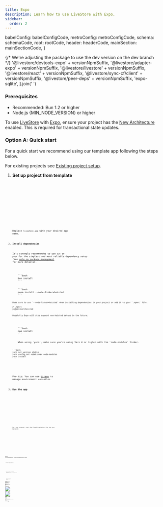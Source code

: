 ```yaml
---
title: Expo
description: Learn how to use LiveStore with Expo.
sidebar:
  order: 2
---
```



  babelConfig: babelConfigCode,
  metroConfig: metroConfigCode,
  schema: schemaCode,
  root: rootCode,
  header: headerCode,
  mainSection: mainSectionCode,
}

{/* We're adjusting the package to use the dev version on the dev branch */}
  '@livestore/devtools-expo' + versionNpmSuffix,
  '@livestore/adapter-expo' + versionNpmSuffix,
  '@livestore/livestore' + versionNpmSuffix,
  '@livestore/react' + versionNpmSuffix,
  '@livestore/sync-cf/client' + versionNpmSuffix,
  '@livestore/peer-deps' + versionNpmSuffix,
  'expo-sqlite',
].join(' ')

### Prerequisites

- Recommended: Bun 1.2 or higher
- Node.js {MIN_NODE_VERSION} or higher

To use [LiveStore](/) with [Expo](https://docs.expo.dev/), ensure your project has the [New Architecture](https://docs.expo.dev/guides/new-architecture/) enabled. This is required for transactional state updates.

### Option A: Quick start

For a quick start we recommend using our template app following the steps below.

For existing projects see [Existing project setup](#existing-project-setup).

<Steps>

1.  **Set up project from template**

    <Tabs syncKey="package-manager">
      <TabItem label="bun">
        <Code code={makeTiged('expo-todomvc-sync-cf', 'bunx')} lang="sh" />
      </TabItem>
      <TabItem label="pnpm">
        <Code code={makeTiged('expo-todomvc-sync-cf', 'pnpm dlx')} lang="sh" />
      </TabItem>
      <TabItem label="npm">
        <Code code={makeTiged('expo-todomvc-sync-cf', 'npx')} lang="sh" />
      </TabItem>
      <TabItem label="yarn">
        <Code code={makeTiged('expo-todomvc-sync-cf', 'yarn dlx')} lang="sh" />
      </TabItem>
    </Tabs>

    Replace `livestore-app` with your desired app name.

2.  **Install dependencies**

    It's strongly recommended to use `bun` or `pnpm` for the simplest and most reliable dependency setup (see [note on package management](/misc/package-management) for more details).

    <Tabs syncKey="package-manager">
      <TabItem label="bun">
        ```bash
        bun install
        ```
      </TabItem>
      <TabItem label="pnpm">
        ```bash
        pnpm install --node-linker=hoisted
        ```

        Make sure to use `--node-linker=hoisted` when installing dependencies in your project or add it to your `.npmrc` file.
        ```
        # .npmrc
        nodeLinker=hoisted
        ```

        Hopefully Expo will also support non-hoisted setups in the future.
      </TabItem>
      <TabItem label="npm">
        ```bash
        npm install
        ```
      </TabItem>
      <TabItem label="yarn">
        When using `yarn`, make sure you're using Yarn 4 or higher with the `node-modules` linker.

        ```bash
        yarn set version stable
        yarn config set nodeLinker node-modules
        yarn install
        ```
      </TabItem>
    </Tabs>

    Pro tip: You can use [direnv](https://direnv.net/) to manage environment variables.

3.  **Run the app**

    <Tabs syncKey="package-manager">
      <TabItem label="bun">
        <Code code="bun start" lang="sh" />
      </TabItem>
      <TabItem label="pnpm">
        <Code code="pnpm start" lang="sh" />
      </TabItem>
      <TabItem label="npm">
        <Code code="npm run start" lang="sh" />
      </TabItem>
      <TabItem label="yarn">
        <Code code="yarn start" lang="sh" />
      </TabItem>
    </Tabs>

    In a new terminal, start the Cloudflare Worker (for the sync backend):

    <Tabs syncKey="package-manager">
      <TabItem label="bun">
        <Code code="bun wrangler:dev" lang="sh" />
      </TabItem>
      <TabItem label="pnpm">
        <Code code="pnpm wrangler:dev" lang="sh" />
      </TabItem>
      <TabItem label="npm">
        <Code code="npm run wrangler:dev" lang="sh" />
      </TabItem>
      <TabItem label="yarn">
        <Code code="yarn wrangler:dev" lang="sh" />
      </TabItem>
    </Tabs>
</Steps>

### Option B: Existing project setup \{#existing-project-setup\}

<Steps>

1.  **Install dependencies**

    <Tabs syncKey="package-manager">
      <TabItem label="bun">
        <Code code={'bun install ' + manualInstallDepsStr} lang="sh" />
      </TabItem>
      <TabItem label="pnpm">
        <Code code={'pnpm install ' + manualInstallDepsStr} lang="sh" />
      </TabItem>
      <TabItem label="npm">
        <Code code={'npm install ' + manualInstallDepsStr} lang="sh" />
      </TabItem>
      <TabItem label="yarn">
        <Code code={'yarn add ' + manualInstallDepsStr} lang="sh" />
      </TabItem>
    </Tabs>

2.  **Add Vite meta plugin to babel config file**

    LiveStore Devtools uses Vite. This plugin emulates Vite's `import.meta.env` functionality.

    <Tabs syncKey="package-manager">
      <TabItem label="bun">
        <Code code="bun add -d babel-plugin-transform-vite-meta-env" lang="sh" />
      </TabItem>
      <TabItem label="pnpm">
        <Code code="pnpm add -D babel-plugin-transform-vite-meta-env" lang="sh" />
      </TabItem>
      <TabItem label="yarn">
        <Code code="yarn add -D babel-plugin-transform-vite-meta-env" lang="sh" />
      </TabItem>
      <TabItem label="npm">
        <Code code="npm install --save-dev babel-plugin-transform-vite-meta-env" lang="sh" />
      </TabItem>
    </Tabs>

    In your `babel.config.js` file, add the plugin as follows:

    <Code code={CODE.babelConfig} lang="js" title="babel.config.js" />

3.  **Update Metro config**

    Add the following code to your `metro.config.js` file:

    <Code code={CODE.metroConfig} lang="js" title="metro.config.js" />

</Steps>

## Define Your Schema

Create a file named `schema.ts` inside the `src/livestore` folder. This file defines your LiveStore schema consisting of your app's event definitions (describing how data changes), derived state (i.e. SQLite tables), and materializers (how state is derived from events).

Here's an example schema:

<MultiCode code={CODE.schema} />

## Add the LiveStore Provider

To make the LiveStore available throughout your app, wrap your app's root component with the `LiveStoreProvider` component from `@livestore/react`. This provider manages your app’s data store, loading, and error states.

Here's an example:

<MultiCode code={CODE.root} />

### Commit events

After wrapping your app with the `LiveStoreProvider`, you can use the `useStore` hook from any component to commit events.

Here's an example:

<MultiCode code={CODE.header} />

## Queries

To retrieve data from the database, first define a query using `queryDb` from `@livestore/livestore`. Then, execute the query with the `useQuery` hook from `@livestore/react`.

Consider abstracting queries into a separate file to keep your code organized, though you can also define them directly within components if preferred.

Here's an example:

<MultiCode code={CODE.mainSection} />

## Devtools

To open the devtools, run the app and from your terminal press `shift + m`, then select LiveStore Devtools and press `Enter`.

![Expo Terminal Screenshot](../../../assets/devtools-terminal-expo.png)

This will open the devtools in a new tab in your default browser.

![Devtools Browser Screenshot](../../../assets/devtools-browser-view.png)

Use the devtools to inspect the state of your LiveStore database, execute events, track performance, and more.

## Database location

### With Expo Go

To open the database in Finder, run the following command in your terminal:

```bash
open $(find $(xcrun simctl get_app_container booted host.exp.Exponent data) -path "*/Documents/ExponentExperienceData/*livestore-expo*" -print -quit)/SQLite
```

### With development builds

For development builds, the app SQLite database is stored in the app's Library directory.

Example:
`/Users/<USERNAME>/Library/Developer/CoreSimulator/Devices/<DEVICE_ID>/data/Containers/Data/Application/<APP_ID>/Documents/SQLite/app.db`

To open the database in Finder, run the following command in your terminal:

```bash
open $(xcrun simctl get_app_container booted [APP_BUNDLE_ID] data)/Documents/SQLite
```

Replace `[APP_BUNDLE_ID]` with your app's bundle ID. e.g. `dev.livestore.livestore-expo`.

## Further notes

- LiveStore doesn't yet support Expo Web (see [#130](https://github.com/livestorejs/livestore/issues/130))

